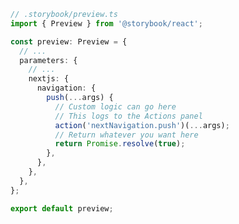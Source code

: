 ```ts
// .storybook/preview.ts
import { Preview } from '@storybook/react';

const preview: Preview = {
  // ...
  parameters: {
    // ...
    nextjs: {
      navigation: {
        push(...args) {
          // Custom logic can go here
          // This logs to the Actions panel
          action('nextNavigation.push')(...args);
          // Return whatever you want here
          return Promise.resolve(true);
        },
      },
    },
  },
};

export default preview;
```
